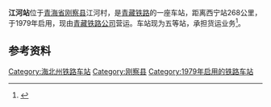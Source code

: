 {{Infobox China railway station 
|车站名称 = 江河站
|图片 = 
|图片介紹 = 
|车站名称拼音 = Jianghe
|车站地址 = [[青海省|青海省]][[刚察县|刚察县]]江河村
|线路 = [[青藏铁路|青藏铁路]]
|车站等级 = [[五等站_(中铁)|五等站]]
}}
'''江河站'''位于[[青海省|青海省]][[刚察县|刚察县]]江河村，是[[青藏铁路|青藏铁路]]的一座车站，距离西宁站268公里，于1979年启用，现由[[青藏铁路公司|青藏铁路公司]]营运。车站现为五等站，承担货运业务<ref>{{cite book|title=中国铁路站名词典|author=孙本祥|publisher=中国铁道出版社|date=2003年4月}}</ref>。

== 参考资料 ==
{{reflist}}

{{青藏铁路}}

{{China-rail-stub}}
[[Category:海北州铁路车站|Category:海北州铁路车站]]
[[Category:刚察县|Category:刚察县]]
[[Category:1979年启用的铁路车站|Category:1979年启用的铁路车站]]